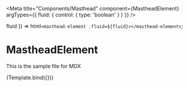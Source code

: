 
<Meta
  title="Components/Masthead"
  component={MastheadElement}
  argTypes={{
    fluid: {
      control: { type: 'boolean' }
    }
  }}
/>

  fluid
}) =>
  html`
    <masthead-element .fluid=${fluid}></masthead-element>
  `;

# MastheadElement

This is the sample file for MDX

<Canvas>
  <Story name="Basic" args={{ fluid : 'true' }}>
    {Template.bind({})}
  </Story>
</Canvas>

<ArgsTable story="Basic" />

